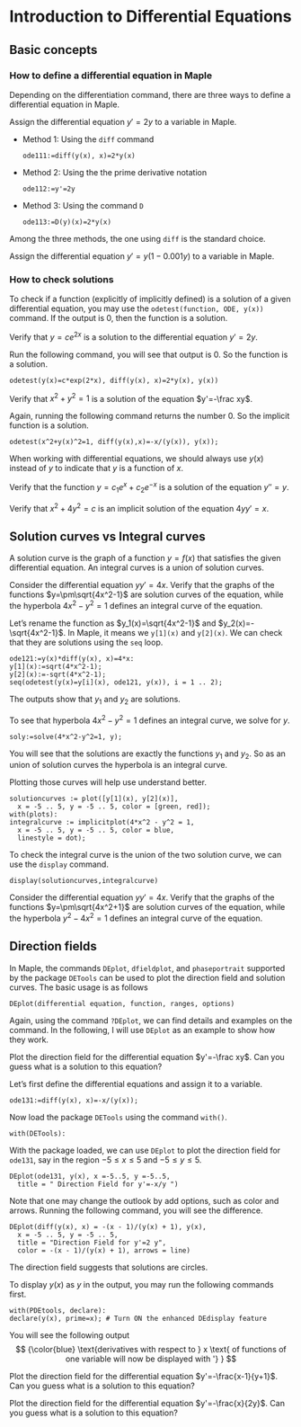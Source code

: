 # Introduction to Differential Equations

## Basic concepts

### How to define a differential equation in Maple

Depending on the differentiation command, there are three ways to define a differential equation in Maple.

::: {.example}

Assign the differential equation $y'=2y$ to a variable in Maple.

:::

::: {.solution}

- Method 1: Using the `diff` command
  
  ```
  ode111:=diff(y(x), x)=2*y(x)
  ```

- Method 2: Using the the prime derivative notation
  
  ```
  ode112:=y'=2y
  ```

- Method 3: Using the command `D`
  
  ```
  ode113:=D(y)(x)=2*y(x)
  ```

:::

Among the three methods, the one using `diff` is the standard choice.

::: {.exercise}

Assign the differential equation $y'=y(1-0.001y)$ to a variable in Maple.

:::

### How to check solutions

To check if a function (explicitly of implicitly defined) is a solution of a given differential equation, you may use the `odetest(function, ODE, y(x))` command. If the output is 0, then the function is a solution.

::: {.example}

Verify that $y=ce^{2x}$ is a solution to the differential equation $y'=2y$.

:::

::: {.solution}

Run the following command, you will see that output is 0. So the function is a solution.

```
odetest(y(x)=c*exp(2*x), diff(y(x), x)=2*y(x), y(x))
```

:::
<!-- 
Note that one may also use `subs[eval]` to check if a function is a solution:

```
subs[eval](y(x)=c*exp(2*x), diff(y(x), x)=2*y(x))
``` 
-->

::: {.example}

Verify that $x^2+y^2=1$ is a solution of the equation $y'=-\frac xy$.

:::

::: {.solution}

Again, running the following command returns the number 0. So the implicit function is a solution.

```
odetest(x^2+y(x)^2=1, diff(y(x),x)=-x/(y(x)), y(x));
```

:::

::: {.rmdnote}

When working with differential equations, we should always use $y(x)$ instead of $y$ to indicate that $y$ is a function of $x$.

:::

::: {.exercise}

Verify that the function $y=c_1e^x+c_2e^{-x}$ is a solution of the equation $y''=y$.

:::

::: {.exercise}

Verify that $x^2+4y^2=c$ is an implicit solution of the equation $4yy'=x$.

:::

## Solution curves vs Integral curves

A solution curve is the graph of a function $y=f(x)$ that satisfies the given differential equation. An integral curves is a union of solution curves.

::: {.example}

Consider the differential equation $yy'=4x$. Verify that the graphs of the functions $y=\pm\sqrt{4x^2-1}$ are solution curves of the equation, while the hyperbola $4x^2-y^2=1$ defines an integral curve of the equation.

:::

::: {.solution}

Let's rename the function as $y_1(x)=\sqrt{4x^2-1}$ and $y_2(x)=-\sqrt{4x^2-1}$. In Maple, it means we `y[1](x)` and `y[2](x)`. We can check that they are solutions using the `seq` loop.

```
ode121:=y(x)*diff(y(x), x)=4*x:
y[1](x):=sqrt(4*x^2-1);
y[2](x):=-sqrt(4*x^2-1);
seq(odetest(y(x)=y[i](x), ode121, y(x)), i = 1 .. 2);
```

The outputs show that $y_1$ and $y_2$ are solutions.

To see that hyperbola $4x^2-y^2=1$ defines an integral curve, we solve for $y$.

```
soly:=solve(4*x^2-y^2=1, y);
```

You will see that the solutions are exactly the functions $y_1$ and $y_2$. So as an union of solution curves the hyperbola is an integral curve.

Plotting those curves will help use understand better.

```
solutioncurves := plot([y[1](x), y[2](x)], 
  x = -5 .. 5, y = -5 .. 5, color = [green, red]);
with(plots):
integralcurve := implicitplot(4*x^2 - y^2 = 1, 
  x = -5 .. 5, y = -5 .. 5, color = blue, 
  linestyle = dot);
```

To check the integral curve is the union of the two solution curve, we can use the `display` command.

```
display(solutioncurves,integralcurve)
```

:::

::: {.exercise}

Consider the differential equation $yy'=4x$. Verify that the graphs of the functions $y=\pm\sqrt{4x^2+1}$ are solution curves of the equation, while the hyperbola $y^2-4x^2=1$ defines an integral curve of the equation.

:::

## Direction fields

In Maple, the commands `DEplot`, `dfieldplot`, and `phaseportrait` supported by the package `DETools` can be used to plot the direction field and solution curves. The basic usage is as follows

```
DEplot(differential equation, function, ranges, options)
```

Again, using the command `?DEplot`, we can find details and examples on the command. In the following, I will use `DEplot` as an example to show how they work.

::: {.example}

Plot the direction field for the differential equation $y'=-\frac xy$. Can you guess what is a solution to this equation?

:::

::: {.solution}

Let's first define the differential equations and assign it to a variable.

```
ode131:=diff(y(x), x)=-x/(y(x));
```

Now load the package `DETools` using the command `with()`.

```
with(DETools):
```

With the package loaded, we can use `DEplot` to plot the direction field for `ode131`, say in the region $-5\le x\le 5$ and $-5\le y\le 5$.

```
DEplot(ode131, y(x), x =-5..5, y =-5..5, 
  title = " Direction Field for y'=-x/y ")
```

Note that one may change the outlook by add options, such as color and arrows. Running the following command, you will see the difference.

```
DEplot(diff(y(x), x) = -(x - 1)/(y(x) + 1), y(x), 
  x = -5 .. 5, y = -5 .. 5,
  title = "Direction Field for y'=2 y",
  color = -(x - 1)/(y(x) + 1), arrows = line)
```

The direction field suggests that solutions are circles.

:::

::: {.rmdnote}

To display $y(x)$ as $y$ in the output, you may run the following commands first.

```
with(PDEtools, declare):
declare(y(x), prime=x); # Turn ON the enhanced DEdisplay feature
```

You will see the following output
$$
{\color{blue}
\text{derivatives with respect to } x \text{ of functions of one variable will now be displayed with '}
}
$$

:::

::: {.exercise}

Plot the direction field for the differential equation $y'=-\frac{x-1}{y+1}$. Can you guess what is a solution to this equation?

:::

::: {.exercise}

Plot the direction field for the differential equation $y'=-\frac{x}{2y}$. Can you guess what is a solution to this equation?

:::

